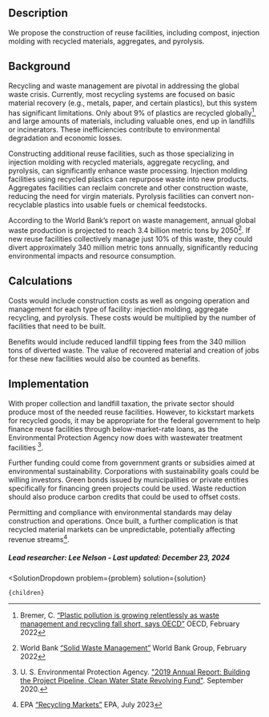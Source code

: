 

## Description
We propose the construction of reuse facilities, including compost, injection molding with recycled materials, aggregates, and pyrolysis.

## Background
Recycling and waste management are pivotal in addressing the global waste crisis. Currently, most recycling systems are focused on basic material recovery (e.g., metals, paper, and certain plastics), but this system has significant limitations. Only about 9% of plastics are recycled globally[^"1"], and large amounts of materials, including valuable ones, end up in landfills or incinerators. These inefficiencies contribute to environmental degradation and economic losses.

Constructing additional reuse facilities, such as those specializing in injection molding with recycled materials, aggregate recycling, and pyrolysis, can significantly enhance waste processing. Injection molding facilities using recycled plastics can repurpose waste into new products. Aggregates facilities can reclaim concrete and other construction waste, reducing the need for virgin materials. Pyrolysis facilities can convert non-recyclable plastics into usable fuels or chemical feedstocks.

According to the World Bank’s report on waste management, annual global waste production is projected to reach 3.4 billion metric tons by 2050[^"2"]. If new reuse facilities collectively manage just 10% of this waste, they could divert approximately 340 million metric tons annually, significantly reducing environmental impacts and resource consumption.


## Calculations

Costs would include construction costs as well as ongoing operation and management for each type of facility: injection molding, aggregate recycling, and pyrolysis. These costs would be multiplied by the number of facilities that need to be built.

Benefits would include reduced landfill tipping fees from the 340 million tons of diverted waste. The value of recovered material and creation of jobs for these new facilities would also be counted as benefits.

## Implementation
With proper collection and landfill taxation, the private sector should produce most of the needed reuse facilities. However, to kickstart markets for recycled goods, it may be appropriate for the federal government to help finance reuse facilities through below-market-rate loans, as the Environmental Protection Agency now does with wastewater treatment facilities [^"26"].

Further funding could come from government grants or subsidies aimed at environmental sustainability. Corporations with sustainability goals could be willing investors. Green bonds issued by municipalities or private entities specifically for financing green projects could be used. Waste reduction should also produce carbon credits that could be used to offset costs.

Permitting and compliance with environmental standards may delay construction and operations. Once built, a further complication is that recycled material markets can be unpredictable, potentially affecting revenue streams[^"3"].

##### Lead researcher: Lee Nelson - Last updated: December 23, 2024

[^"26"]: U. S. Environmental Protection Agency. ["2019 Annual Report: Building the Project Pipeline, Clean Water State Revolving Fund"](https://www.epa.gov/sites/default/files/2020-10/documents/2019_cwsrf_annual_report_9-10.pdf). September 2020.

[^"1"]: Bremer, C. [“Plastic pollution is growing relentlessly as waste management and recycling fall short, says OECD”]( https://www.oecd.org/en/about/news/press-releases/2022/02/plastic-pollution-is-growing-relentlessly-as-waste-management-and-recycling-fall-short.html) OECD, February 2022

[^"2"]: World Bank [“Solid Waste Management”]( https://www.worldbank.org/en/topic/urbandevelopment/brief/solid-waste-management) World Bank Group, February 2022

[^"3"]: EPA [“Recycling Markets”](https://www.epa.gov/system/files/documents/2023-07/SWM_RecyclingMarkets-Final.pdf) EPA, July 2023


  <SolutionDropdown 
    problem={problem} 
    solution={solution}
  >
    {children}
  </SolutionDropdown>